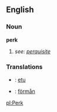 ==English==
===Noun===
'''perk'''

# ''see: [[perquisite]]''

=== Translations ===
*{{fi}}: [[etu]]
*{{sv}}: [[förmån]]

[[pl:Perk]]